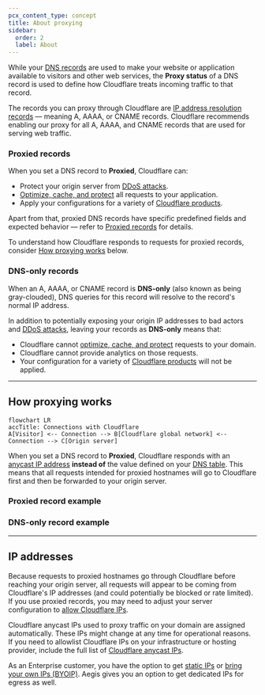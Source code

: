 ```yaml
---
pcx_content_type: concept
title: About proxying
sidebar:
  order: 2
  label: About
---
```



While your [DNS records](/dns/manage-dns-records/) are used to make your website or application available to visitors and other web services, the **Proxy status** of a DNS record is used to define how Cloudflare treats incoming traffic to that record.

The records you can proxy through Cloudflare are [IP address resolution records](/dns/manage-dns-records/reference/dns-record-types/#ip-address-resolution) — meaning A, AAAA, or CNAME records. Cloudflare recommends enabling our proxy for all A, AAAA, and CNAME records that are used for serving web traffic.

### Proxied records

When you set a DNS record to **Proxied**, Cloudflare can:

- Protect your origin server from [DDoS attacks](https://www.cloudflare.com/learning/ddos/what-is-a-ddos-attack/).
- [Optimize, cache, and protect](/fundamentals/setup/manage-domains/connect-your-domain/#domain-configurations) all requests to your application.
- Apply your configurations for a variety of [Cloudflare products](/dns/proxy-status/cloudflare-configuration/).

Apart from that, proxied DNS records have specific predefined fields and expected behavior — refer to [Proxied records](/dns/manage-dns-records/proxy-status/proxied-records/) for details.

To understand how Cloudflare responds to requests for proxied records, consider [How proxying works](/dns/proxy-status/about-proxying/#how-proxying-works) below.

### DNS-only records

When an A, AAAA, or CNAME record is **DNS-only** (also known as being gray-clouded), DNS queries for this record will resolve to the record's normal IP address.

In addition to potentially exposing your origin IP addresses to bad actors and [DDoS attacks](https://www.cloudflare.com/learning/ddos/what-is-a-ddos-attack/), leaving your records as **DNS-only** means that:

- Cloudflare cannot [optimize, cache, and protect](/fundamentals/setup/manage-domains/connect-your-domain/#domain-configurations) requests to your domain.
- Cloudflare cannot provide analytics on those requests.
- Your configuration for a variety of [Cloudflare products](/dns/proxy-status/cloudflare-configuration/) will not be applied.

---

## How proxying works

```mermaid
flowchart LR
accTitle: Connections with Cloudflare
A[Visitor] <-- Connection --> B[Cloudflare global network] <-- Connection --> C[Origin server]
```

When you set a DNS record to **Proxied**, Cloudflare responds with an [anycast IP address](/fundamentals/concepts/cloudflare-ip-addresses/) **instead of** the value defined on your [DNS table](/dns/manage-dns-records/#dns-records-table). This means that all requests intended for proxied hostnames will go to Cloudflare first and then be forwarded to your origin server.

<Render file="proxy-status-dns-table" />

### Proxied record example

<Render file="proxy-on-example" />

### DNS-only record example

<Render file="proxy-off-example" />

---

## IP addresses

Because requests to proxied hostnames go through Cloudflare before reaching your origin server, all requests will appear to be coming from Cloudflare's IP addresses (and could potentially be blocked or rate limited). If you use proxied records, you may need to adjust your server configuration to [allow Cloudflare IPs](/fundamentals/concepts/cloudflare-ip-addresses/).

Cloudflare anycast IPs used to proxy traffic on your domain are assigned automatically. These IPs might change at any time for operational reasons.
If you need to allowlist Cloudflare IPs on your infrastructure or hosting provider, include the full list of [Cloudflare anycast IPs](https://www.cloudflare.com/ips/).

As an Enterprise customer, you have the option to get [static IPs](/spectrum/about/static-ip/) or [bring your own IPs (BYOIP)](/byoip/). Aegis gives you an option to get dedicated IPs for egress as well.